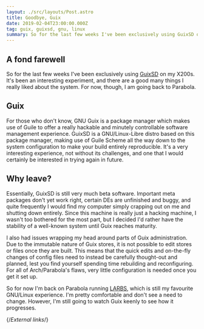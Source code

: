 ```yaml
---
layout: ./src/layouts/Post.astro
title: Goodbye, Guix
date: 2019-02-04T23:00:00.000Z
tag: guix, guixsd, gnu, linux
summary: So for the last few weeks I've been exclusively using GuixSD on my X200s. It's been an interesting experiment, and there are a good many things I really liked about the system. For now, though, I am going back to Parabola.
---
```


## A fond farewell

So for the last few weeks I've been exclusively using [GuixSD][guix] on my X200s. It's been an interesting experiment, and there are a good many things I really liked about the system. For now, though, I am going back to Parabola.

## Guix

For those who don't know, GNU Guix is a package manager which makes use of Guile to offer a really hackable and minutely controllable software management experience. GuixSD is a GNU/Linux-Libre distro based on this package manager, making use of Guile Scheme all the way down to the system configuration to make your build entirely reproducible. It's a very interesting experience, not without its challenges, and one that I would certainly be interested in trying again in future.

## Why leave?

Essentially, GuixSD is still very much beta software. Important meta packages don't yet work right, certain DEs are unfinished and buggy, and quite frequently I would find my computer simply crapping out on me and shutting down entirely. Since this machine is really just a hacking machine, I wasn't too bothered for the most part, but I decided I'd rather have the stability of a well-known system until Guix reaches maturity.

I also had issues wrapping my head around parts of Guix administration. Due to the immutable nature of Guix stores, it is not possible to edit stores or files once they are built. This means that the quick edits and on-the-fly changes of config files need to instead be carefully thought-out and planned, lest you find yourself spending time rebuilding and reconfiguring. For all of Arch/Parabola's flaws, very little configuration is needed once you get it set up.

So for now I'm back on Parabola running [LARBS][larbs], which is still my favourite GNU/Linux experience. I'm pretty comfortable and don't see a need to change. However, I'm still going to watch Guix keenly to see how it progresses.

{/*External links*/}

[guix]: https://gnu.org/software/guix
[larbs]: https://larbs.xyz
